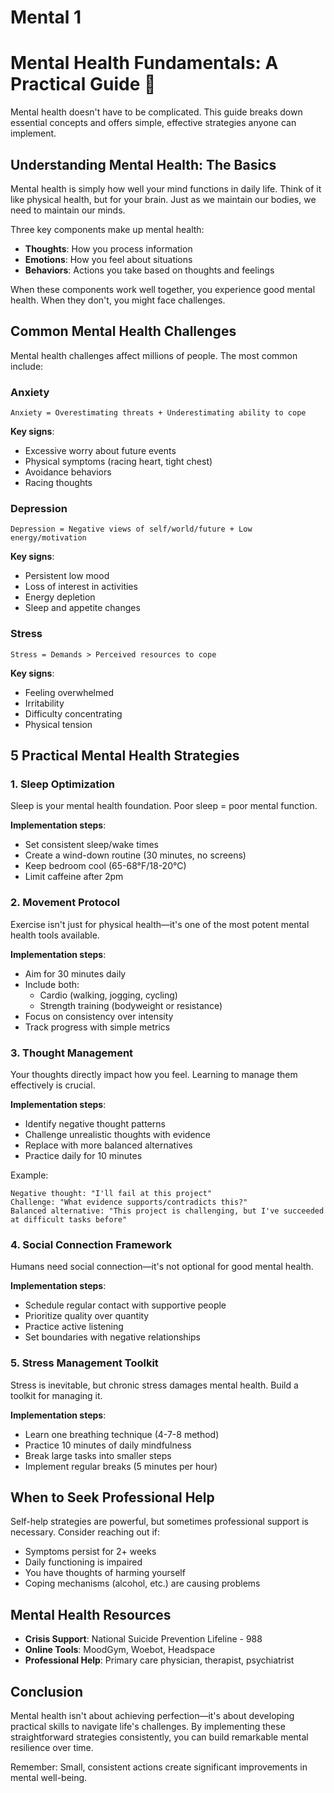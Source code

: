 # Mental 1

# Mental Health Fundamentals: A Practical Guide 🧠

Mental health doesn't have to be complicated. This guide breaks down essential concepts and offers simple, effective strategies anyone can implement.

## Understanding Mental Health: The Basics

Mental health is simply how well your mind functions in daily life. Think of it like physical health, but for your brain. Just as we maintain our bodies, we need to maintain our minds.

Three key components make up mental health:

- **Thoughts**: How you process information
- **Emotions**: How you feel about situations
- **Behaviors**: Actions you take based on thoughts and feelings

When these components work well together, you experience good mental health. When they don't, you might face challenges.

## Common Mental Health Challenges

Mental health challenges affect millions of people. The most common include:

### Anxiety

```
Anxiety = Overestimating threats + Underestimating ability to cope
```

**Key signs**:

- Excessive worry about future events
- Physical symptoms (racing heart, tight chest)
- Avoidance behaviors
- Racing thoughts

### Depression

```
Depression = Negative views of self/world/future + Low energy/motivation
```

**Key signs**:

- Persistent low mood
- Loss of interest in activities
- Energy depletion
- Sleep and appetite changes

### Stress

```
Stress = Demands > Perceived resources to cope
```

**Key signs**:

- Feeling overwhelmed
- Irritability
- Difficulty concentrating
- Physical tension

## 5 Practical Mental Health Strategies

### 1. Sleep Optimization

Sleep is your mental health foundation. Poor sleep = poor mental function.

**Implementation steps**:

- Set consistent sleep/wake times
- Create a wind-down routine (30 minutes, no screens)
- Keep bedroom cool (65-68°F/18-20°C)
- Limit caffeine after 2pm

### 2. Movement Protocol

Exercise isn't just for physical health—it's one of the most potent mental health tools available.

**Implementation steps**:

- Aim for 30 minutes daily
- Include both:
  - Cardio (walking, jogging, cycling)
  - Strength training (bodyweight or resistance)
- Focus on consistency over intensity
- Track progress with simple metrics

### 3. Thought Management

Your thoughts directly impact how you feel. Learning to manage them effectively is crucial.

**Implementation steps**:

- Identify negative thought patterns
- Challenge unrealistic thoughts with evidence
- Replace with more balanced alternatives
- Practice daily for 10 minutes

Example:

```
Negative thought: "I'll fail at this project"
Challenge: "What evidence supports/contradicts this?"
Balanced alternative: "This project is challenging, but I've succeeded at difficult tasks before"
```

### 4. Social Connection Framework

Humans need social connection—it's not optional for good mental health.

**Implementation steps**:

- Schedule regular contact with supportive people
- Prioritize quality over quantity
- Practice active listening
- Set boundaries with negative relationships

### 5. Stress Management Toolkit

Stress is inevitable, but chronic stress damages mental health. Build a toolkit for managing it.

**Implementation steps**:

- Learn one breathing technique (4-7-8 method)
- Practice 10 minutes of daily mindfulness
- Break large tasks into smaller steps
- Implement regular breaks (5 minutes per hour)

## When to Seek Professional Help

Self-help strategies are powerful, but sometimes professional support is necessary. Consider reaching out if:

- Symptoms persist for 2+ weeks
- Daily functioning is impaired
- You have thoughts of harming yourself
- Coping mechanisms (alcohol, etc.) are causing problems

## Mental Health Resources

- **Crisis Support**: National Suicide Prevention Lifeline - 988
- **Online Tools**: MoodGym, Woebot, Headspace
- **Professional Help**: Primary care physician, therapist, psychiatrist

## Conclusion

Mental health isn't about achieving perfection—it's about developing practical skills to navigate life's challenges. By implementing these straightforward strategies consistently, you can build remarkable mental resilience over time.

Remember: Small, consistent actions create significant improvements in mental well-being.

```

```
